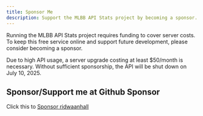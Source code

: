 ```yaml
---
title: Sponsor Me
description: Support the MLBB API Stats project by becoming a sponsor.
---
```


Running the MLBB API Stats project requires funding to cover server costs. To keep this free service online and support future development, please consider becoming a sponsor.

<Note title="Important" type="danger">
  Due to high API usage, a server upgrade costing at least $50/month is necessary. Without sufficient sponsorship, the API will be shut down on July 10, 2025.
</Note>

## Sponsor/Support me at Github Sponsor

Click this to [Sponsor ridwaanhall](https://github.com/sponsors/ridwaanhall)
